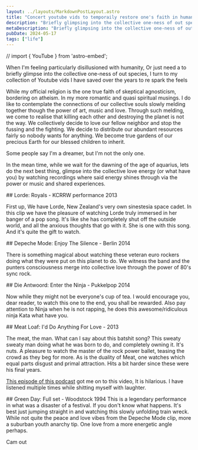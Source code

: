 ```yaml
---
layout: ../layouts/MarkdownPostLayout.astro
title: "Concert youtube vids to temporaily restore one's faith in humanity"
description: "Briefly glimpsing into the collective one-ness of out species, though the power of Youtube vids "
metaDescription: "Briefly glimpsing into the collective one-ness of out species, though the power of Youtube vids "
pubDate: 2024-05-17
tags: ["life"]
---
```


// import { YouTube } from 'astro-embed';

When I'm feeling particularly disillusioned with humanity, Or just need a to briefly glimpse into the collective one-ness of out species,
I turn to my collection of Youtube vids I have saved over the years to re spark the feels

While my official religion is the one true faith of skeptical agnosticism, bordering on atheism. 
In my more romantic and quasi spiritual musings. I do like to contemplate the connections of our collective souls slowly melding together though
the power of art, music and love.
Through such melding, we come to realise that killing each other and destroying the planet is not the way.
We collectively decide to love our fellow neighbor and stop the fussing and the fighting.
We decide to distribute our abundant resources fairly so nobody wants for anything.
We become true gardens of our precious Earth for our blessed children to inherit.

Some people say I'm a dreamer, but I'm not the only one.

In the mean time, while we wait for the dawning of the age of aquarius,
lets do the next best thing, glimpse into the collective love energy (or what have you) by watching recordings where said energy shines through
via the power or music and shared experiences.



<YouTube id="u7T64Qo3bdU" />
## Lorde: Royals -  KCRRW performance 2013

First up, We have Lorde, New Zealand's very own sinestesia space cadet. 
In this clip we have the pleasure of watching Lorde truly immersed in her banger of a pop song.
It's like she has completely shut off the outside world, and all the anxious thoughts that go with it.
She is one with this song. And it's quite the gift to watch.


<YouTube id="-_3dc6X-Iwo" />
## Depeche Mode: Enjoy The Silence - Berlin 2014

There is something magical about watching these veteran euro rockers doing what they were put on this planet to do.
We witness the band and the punters consciousness merge into collective love through the power of 80's sync rock.


<YouTube id="4DOcge2feu0" />
## Die Antwoord: Enter the Ninja - Pukkelpop 2014

Now while they might not be everyone's cup of tea.
I would encourage you, dear reader, to watch this one to the end, you shall be rewarded. 
Also pay attention to Ninja when he is not rapping, he does this awesome/ridiculous ninja Kata what have you.


<YouTube id="SRK4KuNJFew" />
## Meat Loaf: I'd Do Anything For Love  - 2013

The meat, the man. What can I say about this batshit song? This sweaty sweaty man doing what he was born to do, and completely owning it. 
It's nuts.
A pleasure to watch the master of the rock power ballet, teasing the crowd as they beg for more. 
As is the duality of Meat, one watches which equal parts disgust and primal attraction. 
Hits a bit harder since these were his final years.

[This episode of this podcast](https://headgum.com/punch-up-the-jam/id-do-anything-for-love-but-i-wont-do-that-by-meat-loaf-w-chris-fleming)
got me on to this video, It is hilarious. I have listened multiple times while shitting myself with laughter.

<YouTube id="3CVGtbItth0" />
## Green Day: Full set - Woodstock 1994
This is a legendary performance in what was a disaster of a festival. If you don't know what happens. It's best just jumping straight in and 
watching this slowly unfolding train wreck.
While not quite the peace and love vibes from the Depeche Mode clip, more a suburban youth anarchy tip. 
One love from a more energetic angle perhaps.



Cam out




